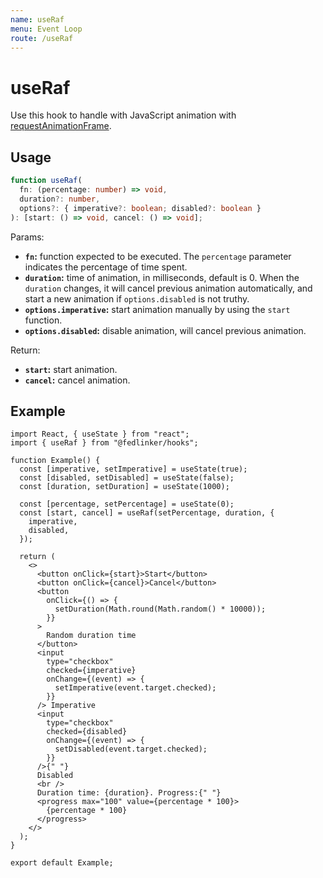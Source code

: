 ```yaml
---
name: useRaf
menu: Event Loop
route: /useRaf
---
```



# useRaf

Use this hook to handle with JavaScript animation with [requestAnimationFrame](https://developer.mozilla.org/en-US/docs/Web/API/window/requestAnimationFrame).

## Usage

```ts
function useRaf(
  fn: (percentage: number) => void,
  duration?: number,
  options?: { imperative?: boolean; disabled?: boolean }
): [start: () => void, cancel: () => void];
```

Params:

- **`fn`:** function expected to be executed. The `percentage` parameter indicates the percentage of time spent.
- **`duration`:** time of animation, in milliseconds, default is 0. When the `duration` changes, it will cancel previous animation automatically, and start a new animation if `options.disabled` is not truthy.
- **`options.imperative`:** start animation manually by using the `start` function.
- **`options.disabled`:** disable animation, will cancel previous animation.

Return:

- **`start`:** start animation.
- **`cancel`:** cancel animation.

## Example

<Example />

```tsx
import React, { useState } from "react";
import { useRaf } from "@fedlinker/hooks";

function Example() {
  const [imperative, setImperative] = useState(true);
  const [disabled, setDisabled] = useState(false);
  const [duration, setDuration] = useState(1000);

  const [percentage, setPercentage] = useState(0);
  const [start, cancel] = useRaf(setPercentage, duration, {
    imperative,
    disabled,
  });

  return (
    <>
      <button onClick={start}>Start</button>
      <button onClick={cancel}>Cancel</button>
      <button
        onClick={() => {
          setDuration(Math.round(Math.random() * 10000));
        }}
      >
        Random duration time
      </button>
      <input
        type="checkbox"
        checked={imperative}
        onChange={(event) => {
          setImperative(event.target.checked);
        }}
      /> Imperative
      <input
        type="checkbox"
        checked={disabled}
        onChange={(event) => {
          setDisabled(event.target.checked);
        }}
      />{" "}
      Disabled
      <br />
      Duration time: {duration}. Progress:{" "}
      <progress max="100" value={percentage * 100}>
        {percentage * 100}
      </progress>
    </>
  );
}

export default Example;
```
